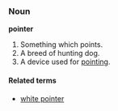 ===Noun===
'''pointer'''

#Something which points.
#A breed of hunting dog.
#A device used for [[pointing]].

====Related terms====
*[[white pointer]]